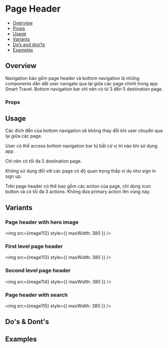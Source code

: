 

<Meta of={Stories} />

# Page Header

- [Overview](#overview)
- [Props](#props)
- [Usage](#usage)
- [Variants](#variants)
- [Do’s and don’ts](#dos--donts)
- [Examples](#examples)

## Overview

Navigation bảo gồm page header và bottom navigation là những components
dẫn dắt user navigate qua lại giữa các page chính trong app Smart
Travel. Bottom navigation bar chỉ nên có từ 3 đến 5 destination page.

<Canvas of={Stories.Default} />

### Props

<Controls of={Stories.Default} />

## Usage

Các đích đến của bottom navigation sẽ không thay đổi khi user chuyển qua
lại giữa các page.

User có thể access bottom navigation bar từ bất cứ vị trí nào khi sử
dụng app.

Chỉ nên có tối đa 5 destination page.

Không sử dụng đối với các page có độ quan trọng thấp ví dụ như sign in
sign up.

Trên page header có thể bao gồm các action của page, chỉ dùng icon
button và có tối đa 3 actions. Không đưa primary action lên vùng này.

<Canvas of={Stories.Default} />

## Variants

### Page header with hero image

<img src={image112} style={{ maxWidth: 380 }} />

### First level page header

<img src={image113} style={{ maxWidth: 380 }} />

### Second level page header

<img src={image114} style={{ maxWidth: 380 }} />

### Page header with search

<img src={image115} style={{ maxWidth: 380 }} />

## Do's & Dont's

## Examples

<Canvas of={Stories.Compact} />
<Canvas of={Stories.Search} />
<Canvas of={Stories.Comfort} />
